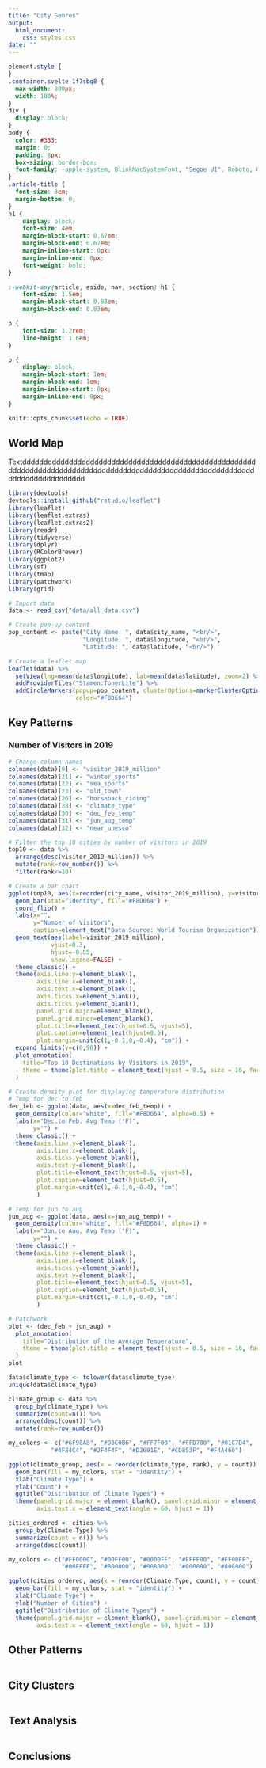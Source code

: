 ```yaml
---
title: "City Genres"
output: 
  html_document:
    css: styles.css
date: ""
---
```

```css
element.style {
}
.container.svelte-1f7sbq8 {
  max-width: 800px;
  width: 100%;
}
div {
  display: block;
}
body {
  color: #333;
  margin: 0;
  padding: 8px;
  box-sizing: border-box;
  font-family: -apple-system, BlinkMacSystemFont, "Segoe UI", Roboto, Oxygen-Sans, Ubuntu, Cantarell, "Helvetica Neue", sans-serif;
}
.article-title {
  font-size: 3em;
  margin-bottom: 0;
}
h1 {
    display: block;
    font-size: 4em;
    margin-block-start: 0.67em;
    margin-block-end: 0.67em;
    margin-inline-start: 0px;
    margin-inline-end: 0px;
    font-weight: bold;
}

:-webkit-any(article, aside, nav, section) h1 {
    font-size: 1.5em;
    margin-block-start: 0.83em;
    margin-block-end: 0.83em;

p {
    font-size: 1.2rem;
    line-height: 1.6em;
}

p {
    display: block;
    margin-block-start: 1em;
    margin-block-end: 1em;
    margin-inline-start: 0px;
    margin-inline-end: 0px;
}
```


```r
knitr::opts_chunk$set(echo = TRUE)
```

## World Map

Textddddddddddddddddddddddddddddddddddddddddddddddddddddddddddddddddddddddddddddddddddddddddddddddddddddddddddddddddddddddddddddddddddd

```r
library(devtools)
devtools::install_github("rstudio/leaflet")
library(leaflet)
library(leaflet.extras)
library(leaflet.extras2)
library(readr)
library(tidyverse)
library(dplyr)
library(RColorBrewer)
library(ggplot2)
library(sf)
library(tmap)
library(patchwork)
library(grid)
```


```r
# Import data
data <- read_csv("data/all_data.csv")

# Create pop-up content
pop_content <- paste("City Name: ", data$city_name, "<br/>",
                     "Longitude: ", data$longitude, "<br/>",
                     "Latitude: ", data$latitude, "<br/>")

# Create a leaflet map
leaflet(data) %>%
  setView(lng=mean(data$longitude), lat=mean(data$latitude), zoom=2) %>%
  addProviderTiles("Stamen.TonerLite") %>%
  addCircleMarkers(popup=pop_content, clusterOptions=markerClusterOptions(),
                   color="#F8D664")
```


## Key Patterns

### Number of Visitors in 2019
```r
# Change column names
colnames(data)[9] <- "visitor_2019_million"
colnames(data)[21] <- "winter_sports"
colnames(data)[22] <- "sea_sports"
colnames(data)[23] <- "old_town"
colnames(data)[26] <- "horseback_riding"
colnames(data)[28] <- "climate_type"
colnames(data)[30] <- "dec_feb_temp"
colnames(data)[31] <- "jun_aug_temp"
colnames(data)[32] <- "near_unesco"
```

```r
# Filter the top 10 cities by number of visitors in 2019
top10 <- data %>%
  arrange(desc(visitor_2019_million)) %>%
  mutate(rank=row_number()) %>%
  filter(rank<=10)

# Create a bar chart
ggplot(top10, aes(x=reorder(city_name, visitor_2019_million), y=visitor_2019_million)) +
  geom_bar(stat="identity", fill="#F8D664") +
  coord_flip() +
  labs(x="",
       y="Number of Visitors",
       caption=element_text("Data Source: World Tourism Organization")) +
  geom_text(aes(label=visitor_2019_million),
            vjust=0.3,
            hjust=-0.05,
            show.legend=FALSE) +
  theme_classic() +
  theme(axis.line.y=element_blank(),
        axis.line.x=element_blank(),
        axis.text.x=element_blank(),
        axis.ticks.x=element_blank(),
        axis.ticks.y=element_blank(),
        panel.grid.major=element_blank(),
        panel.grid.minor=element_blank(),
        plot.title=element_text(hjust=0.5, vjust=5),
        plot.caption=element_text(hjust=0.5),
        plot.margin=unit(c(1,-0.1,0,-0.4), "cm")) +
  expand_limits(y=c(0,90)) +
  plot_annotation(
    title="Top 10 Destinations by Visitors in 2019",
    theme = theme(plot.title = element_text(hjust = 0.5, size = 16, face = "bold"))
  )
```


```r
# Create density plot for displaying temperature distribution
# Temp for dec to feb
dec_feb <- ggplot(data, aes(x=dec_feb_temp)) +
  geom_density(color="white", fill="#F8D664", alpha=0.5) +
  labs(x="Dec.to Feb. Avg Temp (°F)",
       y="") +
  theme_classic() +
  theme(axis.line.y=element_blank(),
        axis.line.x=element_blank(),
        axis.ticks.y=element_blank(),
        axis.text.y=element_blank(),
        plot.title=element_text(hjust=0.5, vjust=5),
        plot.caption=element_text(hjust=0.5),
        plot.margin=unit(c(1,-0.1,0,-0.4), "cm")
        )

# Temp for jun to aug
jun_aug <- ggplot(data, aes(x=jun_aug_temp)) +
  geom_density(color="white", fill="#F8D664", alpha=1) +
  labs(x="Jun.to Aug. Avg Temp (°F)",
       y="") +
  theme_classic() +
  theme(axis.line.y=element_blank(),
        axis.line.x=element_blank(),
        axis.ticks.y=element_blank(),
        axis.text.y=element_blank(),
        plot.title=element_text(hjust=0.5, vjust=5),
        plot.caption=element_text(hjust=0.5),
        plot.margin=unit(c(1,-0.1,0,-0.4), "cm")
        )

# Patchwork
plot <- (dec_feb + jun_aug) +
  plot_annotation(
    title="Distribution of the Average Temperature",
    theme = theme(plot.title = element_text(hjust = 0.5, size = 16, face = "bold"))
  )
plot
```

```r
data$climate_type <- tolower(data$climate_type)
unique(data$climate_type)

climate_group <- data %>%
  group_by(climate_type) %>%
  summarize(count=n()) %>%
  arrange(desc(count)) %>%
  mutate(rank=row_number()) 

my_colors <- c("#6F98A8", "#D8C0B6", "#FF7F00", "#FFD700", "#81C7D4",
            "#4F84C4", "#2F4F4F", "#D2691E", "#CD853F", "#F4A460")

ggplot(climate_group, aes(x = reorder(climate_type, rank), y = count)) +
  geom_bar(fill = my_colors, stat = "identity") +
  xlab("Climate Type") +
  ylab("Count") +
  ggtitle("Distribution of Climate Types") +
  theme(panel.grid.major = element_blank(), panel.grid.minor = element_blank(),
        axis.text.x = element_text(angle = 60, hjust = 1))

```


```r

cities_ordered <- cities %>%
  group_by(Climate.Type) %>%
  summarize(count = n()) %>%
  arrange(desc(count))

my_colors <- c("#FF0000", "#00FF00", "#0000FF", "#FFFF00", "#FF00FF", 
               "#00FFFF", "#800000", "#008000", "#000080", "#808000")

ggplot(cities_ordered, aes(x = reorder(Climate.Type, count), y = count)) +
  geom_bar(fill = my_colors, stat = "identity") +
  xlab("Climate Type") +
  ylab("Number of Cities") +
  ggtitle("Distribution of Climate Types") +
  theme(panel.grid.major = element_blank(), panel.grid.minor = element_blank(),
        axis.text.x = element_text(angle = 60, hjust = 1))

```



## Other Patterns

```r

```

## City Clusters

```r

```

## Text Analysis

```r

```

## Conclusions


